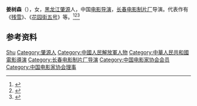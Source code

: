 '''姜树森'''（{{bd|1930年||2020年|8月4日|catIdx=Jiang}}），女，[[黑龙江|黑龙江]][[肇源|肇源]]人，中国[[电影导演|电影导演]]，[[长春电影制片厂|长春电影制片厂]]导演。代表作有《[[残雪|残雪]]》、《[[花园街五号|花园街五号]]》等。<ref>{{Cite book|title=中国当代艺术界名人录|author=中国名人研究院编; 异天, 戈德主编|publisher=社会科学文献出版社|year=1993|isbn=|location=北京|pages=}}</ref><ref>{{Cite book|title=华夏妇女名人词典|author=周行健主编|publisher=华夏出版社|year=1988|isbn=|location=北京|pages=}}</ref><ref>{{Cite web|title=长影导演姜树森去世|url=http://www.xinhuanet.com/local/2020-08/05/c_1126329293.htm|accessdate=2020-08-06|work=新华网|archiveurl=https://web.archive.org/web/20200806142142/http://www.xinhuanet.com/local/2020-08/05/c_1126329293.htm|archivedate=2020-08-06|dead-url=no}}</ref>

== 参考资料 ==
{{reflist}}

{{中国人物小作品}}
{{中国电影家协会第五届理事会}}

{{Authority control}}
{{DEFAULTSORT:Jiang姜}}
[[Category:姜姓|Shu]]
[[Category:肇源人|Category:肇源人]]
[[Category:中國人民解放軍人物|Category:中國人民解放軍人物]]
[[Category:中華人民共和國電影導演|Category:中華人民共和國電影導演]]
[[Category:长春电影制片厂导演|Category:长春电影制片厂导演]]
[[Category:中国电影家协会会员|Category:中国电影家协会会员]]
[[Category:中国电影家协会理事|Category:中国电影家协会理事]]